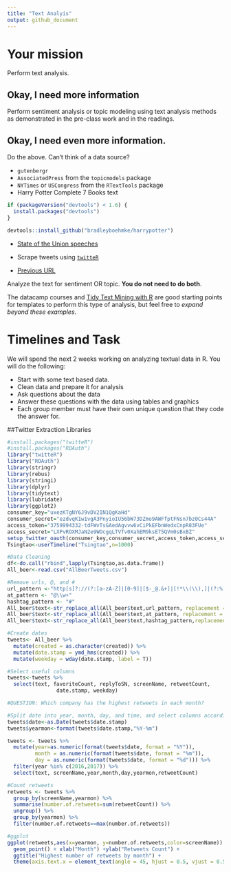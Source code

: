 ```yaml
---
title: "Text Analyis"
output: github_document
---
```


# Your mission

Perform text analysis.

## Okay, I need more information

Perform sentiment analysis or topic modeling using text analysis methods as demonstrated in the pre-class work and in the readings.

## Okay, I need even more information.

Do the above. Can't think of a data source?

- `gutenbergr`
- `AssociatedPress` from the `topicmodels` package
- `NYTimes` or `USCongress` from the `RTextTools` package
- Harry Potter Complete 7 Books text

```r
if (packageVersion("devtools") < 1.6) {
  install.packages("devtools")
}

devtools::install_github("bradleyboehmke/harrypotter")
```

- [State of the Union speeches](https://pradeepadhokshaja.wordpress.com/2017/03/31/scraping-the-web-for-presdential-inaugural-addresses-using-rvest/)

- Scrape tweets using [`twitteR`](https://www.r-bloggers.com/setting-up-the-twitter-r-package-for-text-analytics/)

- [Previous URL](https://www.credera.com/blog/business-intelligence/twitter-analytics-using-r-part-1-extract-tweets/)

Analyze the text for sentiment OR topic. **You do not need to do both**.

The datacamp courses and [Tidy Text Mining with R](http://tidytextmining.com/) are good starting points for templates to perform this type of analysis, but feel free to *expand beyond these examples*.

# Timelines and Task

We will spend the next 2 weeks working on analyzing textual data in R. You will do the following:

- Start with some text based data.
- Clean data and prepare it for analysis
- Ask questions about the data
- Answer these questions with the data using tables and graphics
- Each group member must have their own unique question that they code the answer for. 

##Twitter Extraction Libraries
```r
#install.packages("twitteR")
#install.packages("ROAuth")
library("twitteR")
library("ROAuth")
library(stringr)
library(rebus)
library(stringi)
library(dplyr)
library(tidytext)
library(lubridate)
library(ggplot2)
consumer_key="uxezKTgNY6J9vDV2IN1QgKaHd"
consumer_secret="ezdvqK1w1vgA3PnyioIU56bW73DZmo9AWFfptFNsn7bz0Cs44A"
access_token="3759994332-tdFWvTsGAedAgvvw6vCiPkEFbnWedxCnpR83FUe"
access_secret="LXPvROXMJaN2e9WOcgqLTVTv0XahEM9ksE75QVm0sBxBZ"
setup_twitter_oauth(consumer_key,consumer_secret,access_token,access_secret)
Tsingtao<-userTimeline("Tsingtao",n=1000)
```

```r
#Data Cleaning
df<-do.call("rbind",lapply(Tsingtao,as.data.frame))
All_beer<-read.csv("AllBeerTweets.csv")

#Remove urls, @, and #
url_pattern <-"http[s]?://(?:[a-zA-Z]|[0-9]|[$-_@.&+]|[!*\\(\\),]|(?:%[0-9a-fA-F][0-9a-fA-F]))+"
at_pattern <- "@\\w+"
hashtag_pattern <- "#" 
All_beer$text<-str_replace_all(All_beer$text,url_pattern, replacement = "")
All_beer$text<-str_replace_all(All_beer$text,at_pattern, replacement = "")
All_beer$text<-str_replace_all(All_beer$text,hashtag_pattern,replacement = "")

#Create dates
tweets<- All_beer %>%
  mutate(created = as.character(created)) %>% 
  mutate(date.stamp = ymd_hms(created)) %>% 
  mutate(weekday = wday(date.stamp, label = T))

#Select useful columns
tweets<-tweets %>%
  select(text, favoriteCount, replyToSN, screenName, retweetCount,
                date.stamp, weekday)

```

```r
#QUESTION: Which company has the highest retweets in each month?

#Split date into year, month, day, and time, and select columns according to the question
tweets$date<-as.Date(tweets$date.stamp)
tweets$yearmon<-format(tweets$date.stamp,"%Y-%m")

tweets <- tweets %>%
  mutate(year=as.numeric(format(tweets$date, format = "%Y")),
         month = as.numeric(format(tweets$date, format = "%m")),
         day = as.numeric(format(tweets$date, format = "%d"))) %>%
  filter(year %in% c(2016,2017)) %>%
  select(text, screenName,year,month,day,yearmon,retweetCount)

#Count retweets
retweets <- tweets %>%
  group_by(screenName,yearmon) %>%
  summarise(number.of.retweets=sum(retweetCount)) %>%
  ungroup() %>%
  group_by(yearmon) %>%
  filter(number.of.retweets==max(number.of.retweets))

#ggplot
ggplot(retweets,aes(x=yearmon, y=number.of.retweets,color=screenName)) +
  geom_point() + xlab("Month") +ylab("Retweets Count") + 
  ggtitle("Highest number of retweets by month") +
  theme(axis.text.x = element_text(angle = 45, hjust = 0.5, vjust = 0.5))
```

